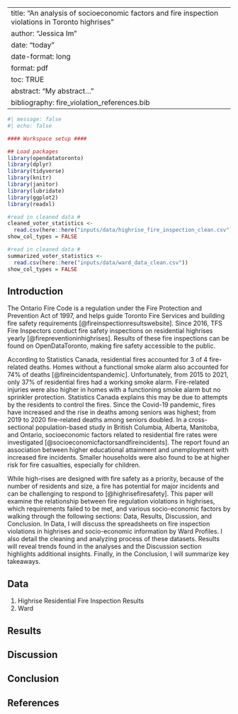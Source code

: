 
---
title: "An analysis of socioeconomic factors and fire inspection violations in Toronto highrises"
author: "Jessica Im"
date: "today"
date-format: long
format: pdf
toc: TRUE
abstract: "My abstract..."
bibliography: fire_violation_references.bib
---

```r
#| message: false
#| echo: false

#### Workspace setup ####

## Load packages
library(opendatatoronto)
library(dplyr)
library(tidyverse)
library(knitr)
library(janitor)
library(lubridate)
library(ggplot2)
library(readxl)

#read in cleaned data #
cleaned_voter_statistics <- 
  read.csv(here::here("inputs/data/highrise_fire_inspection_clean.csv"))
show_col_types = FALSE

#read in cleaned data #
summarized_voter_statistics <- 
  read.csv(here::here("inputs/data/ward_data_clean.csv"))
show_col_types = FALSE
```

## Introduction
The Ontario Fire Code is a regulation under the Fire Protection and Prevention Act of 1997, and helps guide Toronto Fire Services and building fire safety requirements [@fireinspectionresultswebsite]. Since 2016, TFS Fire Inspectors conduct fire safety inspections on residential highrises yearly [@firepreventioninhighrises]. Results of these fire inspections can be found on OpenDataToronto, making fire safety accessible to the public. 

According to Statistics Canada, residential fires accounted for 3 of 4 fire-related deaths. Homes without a functional smoke alarm also accounted for 74% of deaths [@fireincidentspandemic]. Unfortunately, from 2015 to 2021, only 37% of residential fires had a working smoke alarm. Fire-related injuries were also higher in homes with a functioning smoke alarm but no sprinkler protection. Statistics Canada explains this may be due to attempts by the residents to control the fires. Since the Covid-19 pandemic, fires have increased and the rise in deaths among seniors was highest; from 2019 to 2020 fire-related deaths among seniors doubled. In a cross-sectional population-based study in British Columbia, Alberta, Manitoba, and Ontario,  socioeconomic factors related to residential fire rates were investigated [@socioeconomicfactorsandfireincidents]. The report found an association between higher educational attainment and unemployment with increased fire incidents. Smaller households were also found to be at higher risk for fire casualties, especially for children. 

While high-rises are designed with fire safety as a priority, because of the number of residents and size, a fire has potential for major incidents and can be challenging to respond to [@highrisefiresafety]. This paper will examine the relationship between fire regulation violations in highrises, which requirements failed to be met, and various socio-economic factors by walking through the following sections: Data, Results, Discussion, and Conclusion. In Data, I will discuss the spreadsheets on fire inspection violations in highrises and socio-economic information by Ward Profiles. I also detail the cleaning and analyzing process of these datasets. Results will reveal trends found in the analyses and the Discussion section highlights additional insights. Finally, in the Conclusion, I will summarize key takeaways.

## Data

1.  Highrise Residential Fire Inspection Results
2.  Ward

## Results

## Discussion

## Conclusion

## References
